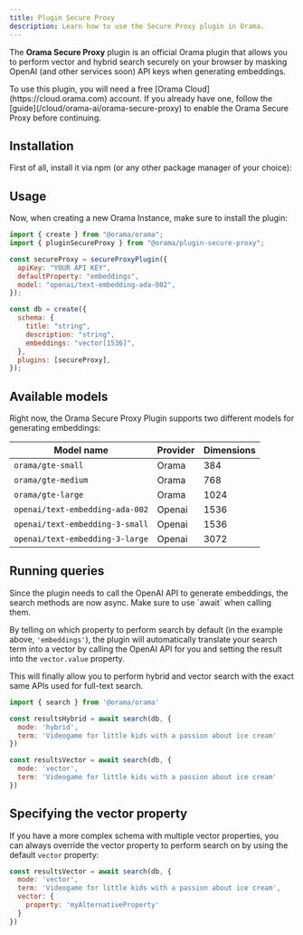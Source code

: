 ```yaml
---
title: Plugin Secure Proxy
description: Learn how to use the Secure Proxy plugin in Orama.
---
```




The **Orama Secure Proxy** plugin is an official Orama plugin that allows you to perform vector and hybrid search securely on your browser by masking OpenAI (and other services soon) API keys when generating embeddings.

<Aside type="note" title='You will need a free Orama Cloud account for this'>
To use this plugin, you will need a free [Orama Cloud](https://cloud.orama.com) account. If you already have one, follow the [guide](/cloud/orama-ai/orama-secure-proxy) to enable the Orama Secure Proxy before continuing.
</Aside>

## Installation

First of all, install it via npm (or any other package manager of your choice):

<Install pkg="@orama/plugin-secure-proxy" />

## Usage

Now, when creating a new Orama Instance, make sure to install the plugin:

```js
import { create } from "@orama/orama";
import { pluginSecureProxy } from "@orama/plugin-secure-proxy";

const secureProxy = secureProxyPlugin({
  apiKey: "YOUR API KEY",
  defaultProperty: "embeddings",
  model: "openai/text-embedding-ada-002",
});

const db = create({
  schema: {
    title: "string",
    description: "string",
    embeddings: "vector[1536]",
  },
  plugins: [secureProxy],
});
```

## Available models

Right now, the Orama Secure Proxy Plugin supports two different models for generating embeddings:

| Model name                      | Provider | Dimensions |
| ------------------------------- | -------- | ---------- |
| `orama/gte-small`               | Orama    | 384        |
| `orama/gte-medium`              | Orama    | 768        |
| `orama/gte-large`               | Orama    | 1024       |
| `openai/text-embedding-ada-002` | Openai   | 1536       |
| `openai/text-embedding-3-small` | Openai   | 1536       |
| `openai/text-embedding-3-large` | Openai   | 3072       |

## Running queries

<Aside type='caution' title='Search methods are now async!'>
Since the plugin needs to call the OpenAI API to generate embeddings, the search methods are now async. Make sure to use `await` when calling them.
</Aside>

By telling on which property to perform search by default (in the example above, `'embeddings'`), the plugin will automatically translate your search term into a vector by calling the OpenAI API for you and setting the result into the `vector.value` property.

This will finally allow you to perform hybrid and vector search with the exact same APIs used for full-text search.

```js
import { search } from '@orama/orama'

const resultsHybrid = await search(db, {
  mode: 'hybrid',
  term: 'Videogame for little kids with a passion about ice cream'
})

const resultsVector = await search(db, {
  mode: 'vector',
  term: 'Videogame for little kids with a passion about ice cream'
})
```

## Specifying the vector property

If you have a more complex schema with multiple vector properties, you can always override the vector property to perform search on by using the default `vector` property:

```js
const resultsVector = await search(db, {
  mode: 'vector',
  term: 'Videogame for little kids with a passion about ice cream',
  vector: {
    property: 'myAlternativeProperty'
  }
})
```
